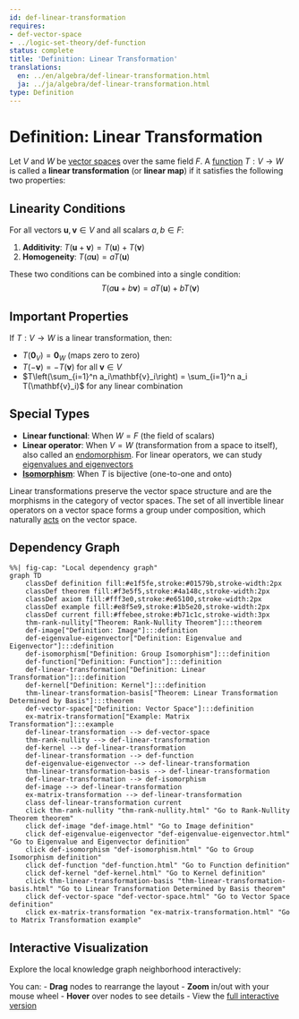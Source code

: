 ```yaml
---
id: def-linear-transformation
requires:
- def-vector-space
- ../logic-set-theory/def-function
status: complete
title: 'Definition: Linear Transformation'
translations:
  en: ../en/algebra/def-linear-transformation.html
  ja: ../ja/algebra/def-linear-transformation.html
type: Definition
---
```


# Definition: Linear Transformation {#def-linear-transformation}

Let $V$ and $W$ be [vector spaces](def-vector-space.qmd) over the same field $F$. A [function](../logic-set-theory/def-function.qmd) $T: V \to W$ is called a **linear transformation** (or **linear map**) if it satisfies the following two properties:

## Linearity Conditions

For all vectors $\mathbf{u}, \mathbf{v} \in V$ and all scalars $a, b \in F$:

1. **Additivity**: $T(\mathbf{u} + \mathbf{v}) = T(\mathbf{u}) + T(\mathbf{v})$
2. **Homogeneity**: $T(a\mathbf{u}) = aT(\mathbf{u})$

These two conditions can be combined into a single condition:
$$T(a\mathbf{u} + b\mathbf{v}) = aT(\mathbf{u}) + bT(\mathbf{v})$$

## Important Properties

If $T: V \to W$ is a linear transformation, then:

- $T(\mathbf{0}_V) = \mathbf{0}_W$ (maps zero to zero)
- $T(-\mathbf{v}) = -T(\mathbf{v})$ for all $\mathbf{v} \in V$
- $T\left(\sum_{i=1}^n a_i\mathbf{v}_i\right) = \sum_{i=1}^n a_i T(\mathbf{v}_i)$ for any linear combination

## Special Types

- **Linear functional**: When $W = F$ (the field of scalars)
- **Linear operator**: When $V = W$ (transformation from a space to itself), also called an [endomorphism](def-endomorphism.qmd). For linear operators, we can study [eigenvalues and eigenvectors](def-eigenvalue-eigenvector.qmd)
- **[Isomorphism](def-isomorphism.qmd)**: When $T$ is bijective (one-to-one and onto)

Linear transformations preserve the vector space structure and are the morphisms in the category of vector spaces. The set of all invertible linear operators on a vector space forms a group under composition, which naturally [acts](def-group-action.qmd) on the vector space.

## Dependency Graph

```mermaid
%%| fig-cap: "Local dependency graph"
graph TD
    classDef definition fill:#e1f5fe,stroke:#01579b,stroke-width:2px
    classDef theorem fill:#f3e5f5,stroke:#4a148c,stroke-width:2px
    classDef axiom fill:#fff3e0,stroke:#e65100,stroke-width:2px
    classDef example fill:#e8f5e9,stroke:#1b5e20,stroke-width:2px
    classDef current fill:#ffebee,stroke:#b71c1c,stroke-width:3px
    thm-rank-nullity["Theorem: Rank-Nullity Theorem"]:::theorem
    def-image["Definition: Image"]:::definition
    def-eigenvalue-eigenvector["Definition: Eigenvalue and Eigenvector"]:::definition
    def-isomorphism["Definition: Group Isomorphism"]:::definition
    def-function["Definition: Function"]:::definition
    def-linear-transformation["Definition: Linear Transformation"]:::definition
    def-kernel["Definition: Kernel"]:::definition
    thm-linear-transformation-basis["Theorem: Linear Transformation Determined by Basis"]:::theorem
    def-vector-space["Definition: Vector Space"]:::definition
    ex-matrix-transformation["Example: Matrix Transformation"]:::example
    def-linear-transformation --> def-vector-space
    thm-rank-nullity --> def-linear-transformation
    def-kernel --> def-linear-transformation
    def-linear-transformation --> def-function
    def-eigenvalue-eigenvector --> def-linear-transformation
    thm-linear-transformation-basis --> def-linear-transformation
    def-linear-transformation --> def-isomorphism
    def-image --> def-linear-transformation
    ex-matrix-transformation --> def-linear-transformation
    class def-linear-transformation current
    click thm-rank-nullity "thm-rank-nullity.html" "Go to Rank-Nullity Theorem theorem"
    click def-image "def-image.html" "Go to Image definition"
    click def-eigenvalue-eigenvector "def-eigenvalue-eigenvector.html" "Go to Eigenvalue and Eigenvector definition"
    click def-isomorphism "def-isomorphism.html" "Go to Group Isomorphism definition"
    click def-function "def-function.html" "Go to Function definition"
    click def-kernel "def-kernel.html" "Go to Kernel definition"
    click thm-linear-transformation-basis "thm-linear-transformation-basis.html" "Go to Linear Transformation Determined by Basis theorem"
    click def-vector-space "def-vector-space.html" "Go to Vector Space definition"
    click ex-matrix-transformation "ex-matrix-transformation.html" "Go to Matrix Transformation example"
```

## Interactive Visualization

Explore the local knowledge graph neighborhood interactively:

::: {.graph-viz data-id="def-linear-transformation" data-width="700" data-height="500"}
:::

You can:
- **Drag** nodes to rearrange the layout
- **Zoom** in/out with your mouse wheel
- **Hover** over nodes to see details
- View the [full interactive version](../../output/interactive/def-linear-transformation.html){target="_blank"}